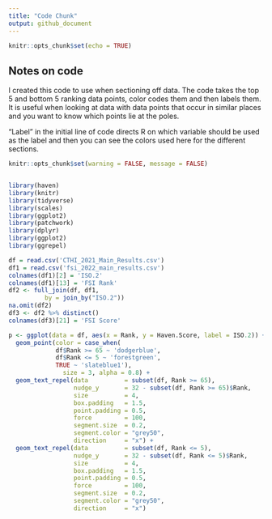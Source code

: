 ```yaml
---
title: "Code Chunk"
output: github_document
---
```


```r
knitr::opts_chunk$set(echo = TRUE)
```


## Notes on code 
I created this code to use when sectioning off data. The code takes the top 5 and bottom 5 ranking data points, color codes them and then labels them. It is useful when looking at data with data points that occur in similar places and you want to know which points lie at the poles. 

"Label" in the initial line of code directs R on which variable should be used as the label and then you can see the colors used here for the different sections. 

```r
knitr::opts_chunk$set(warning = FALSE, message = FALSE)


library(haven)
library(knitr)
library(tidyverse)
library(scales)
library(ggplot2)
library(patchwork)
library(dplyr)
library(ggplot2)
library(ggrepel)

df = read.csv('CTHI_2021_Main_Results.csv')
df1 = read.csv('fsi_2022_main_results.csv') 
colnames(df1)[2] = 'ISO.2'
colnames(df1)[13] = 'FSI Rank'
df2 <- full_join(df, df1,
          by = join_by("ISO.2"))
na.omit(df2)
df3 <- df2 %>% distinct()
colnames(df3)[21] = 'FSI Score'
```


```r
p <- ggplot(data = df, aes(x = Rank, y = Haven.Score, label = ISO.2)) +
  geom_point(color = case_when(
             df$Rank >= 65 ~ 'dodgerblue',
             df$Rank <= 5 ~ 'forestgreen',
             TRUE ~ 'slateblue1'), 
               size = 3, alpha = 0.8) +
  geom_text_repel(data          = subset(df, Rank >= 65),
                  nudge_y       = 32 - subset(df, Rank >= 65)$Rank,
                  size          = 4,
                  box.padding   = 1.5,
                  point.padding = 0.5,
                  force         = 100,
                  segment.size  = 0.2,
                  segment.color = "grey50",
                  direction     = "x") +
  geom_text_repel(data          = subset(df, Rank <= 5),
                  nudge_y       = 32 - subset(df, Rank <= 5)$Rank,
                  size          = 4,
                  box.padding   = 1.5,
                  point.padding = 0.5,
                  force         = 100,
                  segment.size  = 0.2,
                  segment.color = "grey50",
                  direction     = "x")
```


